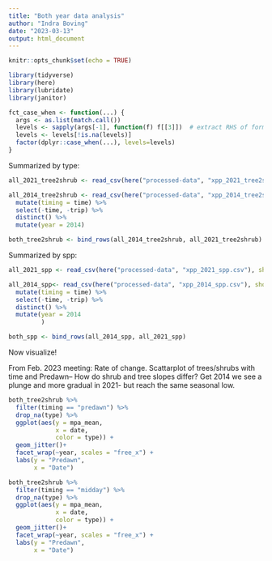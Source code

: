 ```yaml
---
title: "Both year data analysis"
author: "Indra Boving"
date: "2023-03-13"
output: html_document
---
```


```r
knitr::opts_chunk$set(echo = TRUE)

library(tidyverse)
library(here)
library(lubridate)
library(janitor)
```

```r
fct_case_when <- function(...) {
  args <- as.list(match.call())
  levels <- sapply(args[-1], function(f) f[[3]])  # extract RHS of formula
  levels <- levels[!is.na(levels)]
  factor(dplyr::case_when(...), levels=levels)
}
```

Summarized by type: 

```r
all_2021_tree2shrub <- read_csv(here("processed-data", "xpp_2021_tree2shrub.csv"), show_col_types = FALSE)

all_2014_tree2shrub <- read_csv(here("processed-data", "xpp_2014_tree2shrub.csv"), show_col_types = FALSE) %>% 
  mutate(timing = time) %>% 
  select(-time, -trip) %>% 
  distinct() %>% 
  mutate(year = 2014)

both_tree2shrub <- bind_rows(all_2014_tree2shrub, all_2021_tree2shrub)
```

Summarized by spp: 

```r
all_2021_spp <- read_csv(here("processed-data", "xpp_2021_spp.csv"), show_col_types = FALSE)

all_2014_spp<- read_csv(here("processed-data", "xpp_2014_spp.csv"), show_col_types = FALSE) %>% 
  mutate(timing = time) %>% 
  select(-time, -trip) %>% 
  distinct() %>% 
  mutate(year = 2014
         )

both_spp <- bind_rows(all_2014_spp, all_2021_spp)
```

Now visualize!

From Feb. 2023 meeting: Rate of change. Scattarplot of trees/shrubs with time and Predawn–  How do shrub and tree slopes differ? Get 2014 we see a plunge and more gradual in 2021- but reach the same seasonal low.

```r
both_tree2shrub %>% 
  filter(timing == "predawn") %>% 
  drop_na(type) %>% 
  ggplot(aes(y = mpa_mean, 
             x = date, 
             color = type)) +
  geom_jitter()+
  facet_wrap(~year, scales = "free_x") +
  labs(y = "Predawn", 
       x = "Date")
```

```r
both_tree2shrub %>% 
  filter(timing == "midday") %>% 
  drop_na(type) %>% 
  ggplot(aes(y = mpa_mean, 
             x = date, 
             color = type)) +
  geom_jitter()+
  facet_wrap(~year, scales = "free_x") +
  labs(y = "Predawn", 
       x = "Date")
```

